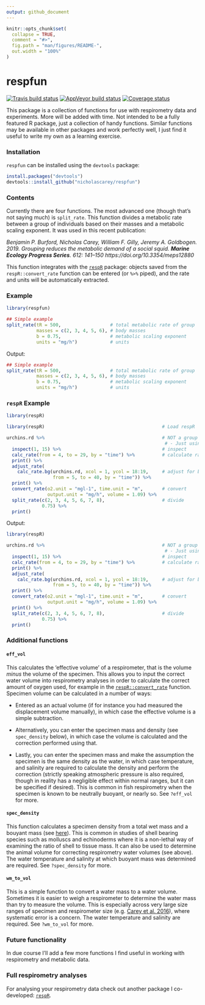 ```yaml
---
output: github_document
---
```


<!-- README.md is generated from README.Rmd. Please edit that file -->

```r
knitr::opts_chunk$set(
  collapse = TRUE,
  comment = "#>",
  fig.path = "man/figures/README-",
  out.width = "100%"
)
```
# respfun

[![Travis build status](https://travis-ci.org/nicholascarey/respfun.svg?branch=master)](https://travis-ci.org/nicholascarey/respfun)
[![AppVeyor build status](https://ci.appveyor.com/api/projects/status/github/nicholascarey/respfun?branch=master&svg=true)](https://ci.appveyor.com/project/nicholascarey/respfun)
[![Coverage status](https://codecov.io/gh/nicholascarey/respfun/branch/master/graph/badge.svg)](https://codecov.io/github/nicholascarey/respfun?branch=master)

This package is a collection of functions for use with respirometry data and experiments. More will be added with time. Not intended to be a fully featured R package, just a collection of handy functions. Similar functions may be available in other packages and work perfectly well, I just find it useful to write my own as a learning exercise. 

### Installation
`respfun` can be installed using the `devtools` package:

```r
install.packages("devtools")
devtools::install_github("nicholascarey/respfun")
```

### Contents

Currently there are four functions. The most advanced one (though that's not saying much) is `split_rate`. This function divides a metabolic rate between a group of individuals based on their masses and a metabolic scaling exponent. It was used in this recent publication:

*Benjamin P. Burford, Nicholas Carey, William F. Gilly, Jeremy A. Goldbogen. 2019. Grouping reduces the metabolic demand of a social squid. 
**Marine Ecology Progress Series**. 612: 141–150 https://doi.org/10.3354/meps12880*

This function integrates with the [`respR`](https://github.com/januarharianto/respR) package: objects saved from the `respR::convert_rate` function can be 
entered (or `%>%` piped), and the rate and units will be automatically extracted. 

### Example

```r
library(respfun)
```

```r
## Simple example
split_rate(tR = 500,                  # total metabolic rate of group
           masses = c(2, 3, 4, 5, 6), # body masses
           b = 0.75,                  # metabolic scaling exponent
           units = "mg/h")            # units
```
Output:
```r
## Simple example
split_rate(tR = 500,                  # total metabolic rate of group
           masses = c(2, 3, 4, 5, 6), # body masses
           b = 0.75,                  # metabolic scaling exponent
           units = "mg/h")            # units
```

### `respR` Example
```r
library(respR)
```

```r
library(respR)                                           # Load respR

urchins.rd %>%                                           # NOT a group respirometry experiment,
                                                          # - Just using it as an example,
  inspect(1, 15) %>%                                     # inspect
  calc_rate(from = 4, to = 29, by = "time") %>%          # calculate rate
  print() %>%
  adjust_rate(
    calc_rate.bg(urchins.rd, xcol = 1, ycol = 18:19,     # adjust for background
                 from = 5, to = 40, by = "time")) %>%
  print() %>%
  convert_rate(o2.unit = "mgl-1", time.unit = "m",       # convert
               output.unit = "mg/h", volume = 1.09) %>%
  split_rate(c(2, 3, 4, 5, 6, 7, 8),                     # divide
             0.75) %>%
  print()

```
Output:
```r
library(respR)

urchins.rd %>%                                           # NOT a group respirometry experiment,
                                                          # - Just using it as an example,
  inspect(1, 15) %>%                                     # inspect
  calc_rate(from = 4, to = 29, by = "time") %>%          # calculate rate
  print() %>%
  adjust_rate(
    calc_rate.bg(urchins.rd, xcol = 1, ycol = 18:19,     # adjust for background
                 from = 5, to = 40, by = "time")) %>%
  print() %>%
  convert_rate(o2.unit = "mgl-1", time.unit = "m",       # convert
               output.unit = "mg/h", volume = 1.09) %>%
  print() %>%
  split_rate(c(2, 3, 4, 5, 6, 7, 8),                     # divide
             0.75) %>%
  print()
```

### Additional functions

#### `eff_vol`
This calculates the 'effective volume' of a respirometer, that is the volume *minus* the volume of the specimen. This allows you to input the correct water volume into respirometry analyses in order to calculate the correct amount of oxygen used, for example in the [`respR::convert_rate`](https://januarharianto.github.io/respR/reference/convert_rate.html) function. Specimen volume can be calculated in a number of ways:  

- Entered as an actual volume (if for instance you had measured the displacement volume manually), in which case the effective volume is a simple subtraction.   

- Alternatively, you can enter the specimen mass and density (see `spec_density` below), in which case the volume is calculated and the correction performed using that.  

- Lastly, you can enter the specimen mass and make the assumption the specimen is the same density as the water, in which case temperature, and salinity are required to calculate the density and perform the correction (strictly speaking atmospheric pressure is also required, though in reality has a negligible effect within normal ranges, but it can be specified if desired). This is common in fish respirometry when the specimen is known to be neutrally buoyant, or nearly so. 
See `?eff_vol` for more. 

#### `spec_density`
This function calculates a specimen density from a total wet mass and a bouyant mass (see [here](https://www.researchgate.net/publication/266911357_Buoyant_weight_technique_Application_to_freshwater_bivalves)). This is common in studies of shell bearing species such as molluscs and echinoderms where it is a non-lethal way of examining the ratio of shell to tissue mass. It can also be used to determine the animal volume for correcting respirometry water volumes (see above). The water temperature and salinity at which buoyant mass was determined are required. 
See `?spec_density` for more. 

#### `wm_to_vol`
This is a simple function to convert a water mass to a water volume. Sometimes it is easier to weigh a respirometer to determine the water mass than try to measure the volume. This is especially across very large size ranges of specimen and respirometer size (e.g. [Carey et al. 2016](https://www.dropbox.com/s/d4zp3vm6xakzkts/Carey%20et%20al%20JEB%202016.pdf?dl=0)), where systematic error is a concern. The water temperature and salinity are required.
See `?wm_to_vol` for more. 

### Future functionality
In due course I'll add a few more functions I find useful in working with respirometry and metabolic data.

### Full respirometry analyses
For analysing your respirometry data check out another package I co-developed: [`respR`](https://github.com/januarharianto/respR). 

